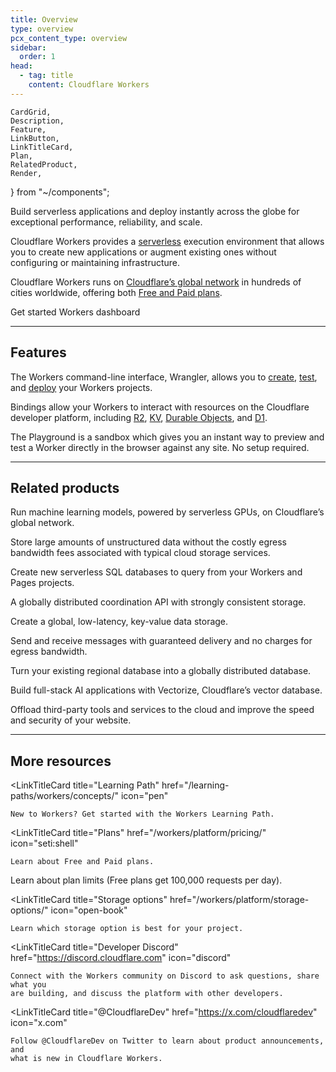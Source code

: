 ```yaml
---
title: Overview
type: overview
pcx_content_type: overview
sidebar:
  order: 1
head:
  - tag: title
    content: Cloudflare Workers
---
```


	CardGrid,
	Description,
	Feature,
	LinkButton,
	LinkTitleCard,
	Plan,
	RelatedProduct,
	Render,
} from "~/components";

<Description>

Build serverless applications and deploy instantly across the globe for exceptional performance, reliability, and scale.

</Description>

<Plan type="all" />

Cloudflare Workers provides a [serverless](https://www.cloudflare.com/learning/serverless/what-is-serverless/) execution environment that allows you to create new applications or augment existing ones without configuring or maintaining infrastructure.

Cloudflare Workers runs on [Cloudflare’s global network](https://www.cloudflare.com/network/) in hundreds of cities worldwide, offering both [Free and Paid plans](/workers/platform/pricing/).

<LinkButton variant="primary" href="/workers/get-started/guide/">
	Get started
</LinkButton> <LinkButton
	variant="secondary"
	href="https://dash.cloudflare.com/?to=/:account/workers-and-pages/create"
>
	Workers dashboard
</LinkButton>

---

## Features

<Feature header="Wrangler" href="/workers/wrangler/install-and-update/">

The Workers command-line interface, Wrangler, allows you to [create](/workers/wrangler/commands/#init), [test](/workers/wrangler/commands/#dev), and [deploy](/workers/wrangler/commands/#deploy) your Workers projects.

</Feature>

<Feature header="Bindings" href="/workers/runtime-apis/bindings/">

Bindings allow your Workers to interact with resources on the Cloudflare developer platform, including [R2](/r2/), [KV](/kv/concepts/how-kv-works/), [Durable Objects](/durable-objects/), and [D1](/d1/).

</Feature>

<Feature header="Playground" href="/workers/playground/" cta="Use the Playground">

The Playground is a sandbox which gives you an instant way to preview and test a Worker directly in the browser against any site. No setup required.

</Feature>

---

## Related products

<RelatedProduct header="Workers AI" href="/workers-ai/" product="workers-ai">

Run machine learning models, powered by serverless GPUs, on Cloudflare’s global network.

</RelatedProduct>

<RelatedProduct header="R2" href="/r2/" product="r2">

Store large amounts of unstructured data without the costly egress bandwidth fees associated with typical cloud storage services.

</RelatedProduct>

<RelatedProduct header="D1" href="/d1/" product="d1">

Create new serverless SQL databases to query from your Workers and Pages projects.

</RelatedProduct>

<RelatedProduct header="Durable Objects" href="/durable-objects/" product="durable-objects">

A globally distributed coordination API with strongly consistent storage.

</RelatedProduct>

<RelatedProduct header="KV" href="/kv/" product="kv">

Create a global, low-latency, key-value data storage.

</RelatedProduct>

<RelatedProduct header="Queues" href="/queues/" product="queues">

Send and receive messages with guaranteed delivery and no charges for egress bandwidth.

</RelatedProduct>

<RelatedProduct header="Hyperdrive" href="/hyperdrive/" product="hyperdrive">

Turn your existing regional database into a globally distributed database.

</RelatedProduct>

<RelatedProduct header="Vectorize" href="/vectorize/" product="vectorize">

Build full-stack AI applications with Vectorize, Cloudflare’s vector database.

</RelatedProduct>

<RelatedProduct header="Zaraz" href="/zaraz/" product="zaraz">

Offload third-party tools and services to the cloud and improve the speed and security of your website.

</RelatedProduct>

---

## More resources

<CardGrid>

<LinkTitleCard
	title="Learning Path"
	href="/learning-paths/workers/concepts/"
	icon="pen"
>
	New to Workers? Get started with the Workers Learning Path.
</LinkTitleCard>

<LinkTitleCard
	title="Plans"
	href="/workers/platform/pricing/"
	icon="seti:shell"
>
	Learn about Free and Paid plans.
</LinkTitleCard>

<LinkTitleCard title="Limits" href="/workers/platform/limits/" icon="document">
	Learn about plan limits (Free plans get 100,000 requests per day).
</LinkTitleCard>

<LinkTitleCard
	title="Storage options"
	href="/workers/platform/storage-options/"
	icon="open-book"
>
	Learn which storage option is best for your project.
</LinkTitleCard>

<LinkTitleCard
	title="Developer Discord"
	href="https://discord.cloudflare.com"
	icon="discord"
>
	Connect with the Workers community on Discord to ask questions, share what you
	are building, and discuss the platform with other developers.
</LinkTitleCard>

<LinkTitleCard
	title="@CloudflareDev"
	href="https://x.com/cloudflaredev"
	icon="x.com"
>
	Follow @CloudflareDev on Twitter to learn about product announcements, and
	what is new in Cloudflare Workers.
</LinkTitleCard>

</CardGrid>

